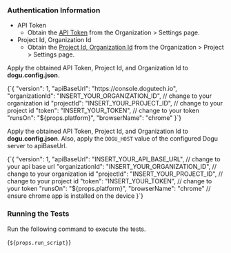 
### Authentication Information

- API Token
  - Obtain the [API Token](/management/organization/settings#api-token) from the Organization > Settings page.
- Project Id, Organization Id
  - Obtain the [Project Id, Organization Id](/management/project/settings#project-id) from the Organization > Project > Settings page.

<Tabs groupId="service" defaultValue="cloud" queryString>
<TabItem value="cloud" label="Cloud" default>

Apply the obtained API Token, Project Id, and Organization Id to **dogu.config.json**.

<CodeBlock language="json">
  {`{
  "version": 1,
  "apiBaseUrl": "https://console.dogutech.io",
  "organizationId": "INSERT_YOUR_ORGANIZATION_ID", // change to your organization id
  "projectId": "INSERT_YOUR_PROJECT_ID", // change to your project id
  "token": "INSERT_YOUR_TOKEN", // change to your token
  "runsOn": "${props.platform}",
  "browserName": "chrome"
}`}
</CodeBlock>

</TabItem>
    
<TabItem value="self-hosted" label="Self-Hosted">

Apply the obtained API Token, Project Id, and Organization Id to **dogu.config.json**.
Also, apply the `DOGU_HOST` value of the configured Dogu server to apiBaseUrl.

<CodeBlock language="json">
  {`{
  "version": 1,
  "apiBaseUrl": "INSERT_YOUR_API_BASE_URL", // change to your api base url
  "organizationId": "INSERT_YOUR_ORGANIZATION_ID", // change to your organization id
  "projectId": "INSERT_YOUR_PROJECT_ID", // change to your project id
  "token": "INSERT_YOUR_TOKEN", // change to your token
  "runsOn": "${props.platform}",
  "browserName": "chrome" // ensure chrome app is installed on the device
}`}
</CodeBlock>
</TabItem>
</Tabs>

### Running the Tests

Run the following command to execute the tests.

<CodeBlock language="shell">{`${props.run_script}`}</CodeBlock>
